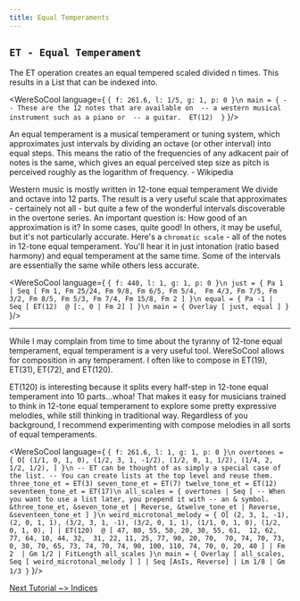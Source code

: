 ```yaml
---
title: Equal Temperaments
---
```


## `ET - Equal Temperament` 
The ET operation creates an equal tempered scaled divided n times.
This results in a List that can be indexed into.

<WereSoCool language={
`{ f: 261.6, l: 1/5, g: 1, p: 0 }\n
main = {
  -- These are the 12 notes that are available on 
  -- a western musical instrument such as a piano or 
  -- a guitar. 
  ET(12) 
}`
}/>

An equal temperament is a musical temperament or tuning system, 
which approximates just intervals by dividing an octave 
(or other interval) into equal steps. 
This means the ratio of the frequencies of any 
adkacent pair of notes is the same, which gives an 
equal perceived step size as pitch is perceived roughly 
as the logarithm of frequency. - Wikipedia

Western music is mostly written in 12-tone equal temperament 
We divide and octave into 12 parts. The result is
a very useful scale that approximates - certainely not all - but 
quite a few of the wonderful intervals discoverable
in the overtone series. An important question is:
How good of an approximation is it? In some cases, quite good!
In others, it may be useful, but it's not particularly accurate. 
Here's a `chromatic scale` - all of the notes in 12-tone equal temperament. You'll hear it in just intonation
(ratio based harmony) and equal temperament at the same time. 
Some of the intervals are essentially the same
while others less accurate. 


<WereSoCool language={
`{ f: 440, l: 1, g: 1, p: 0 }\n
just = {
  Pa 1 |
  Seq [
    Fm 1, Fm 25/24, Fm 9/8, Fm 6/5, Fm 5/4, 
    Fm 4/3, Fm 7/5, Fm 3/2, Fm 8/5,
    Fm 5/3, Fm 7/4, Fm 15/8, Fm 2
  ]
}\n
equal = {
  Pa -1 | 
  Seq [
    ET(12) 
    @ [:, 0 | Fm 2]
  ]
}\n
main = {
  Overlay [
    just,
    equal
  ]
}`
}/>

---

While I may complain from time to time about the tyranny of 12-tone
equal temperament, equal temperament is a very useful tool. 
WereSoCool allows for composition in any temperament. I often like to
compose in ET(19), ET(31), ET(72), and ET(120).

ET(120) is interesting because it splits every half-step in 
12-tone equal temperament into 10 parts...whoa!
That makes it easy for musicians trained to think in 12-tone 
equal temperament to explore some pretty expressive melodies, 
while still thinking in traditional way. Regardless of you background,
I recommend experimenting with compose melodies in all sorts of equal temperaments. 

<WereSoCool language={
`{ f: 261.6, l: 1, g: 1, p: 0 }\n
overtones = {
  O[
    (1/1, 0, 1, 0),
    (1/2, 3, 1, -1/2),
    (1/2, 0, 1, 1/2),
    (1/4, 2, 1/2, 1/2),
  ]
}\n
-- ET can be thought of as simply a special case of the list.
-- You can create lists at the top level and reuse them.
three_tone_et = ET(3)
seven_tone_et = ET(7)
twelve_tone_et = ET(12)
seventeen_tone_et = ET(17)\n
all_scales = {
  overtones |
  Seq [
    -- When you want to use a list later, you prepend it with
    -- an & symbol. 
    &three_tone_et,
    &seven_tone_et | Reverse,
    &twelve_tone_et | Reverse,
    &seventeen_tone_et
  ]
}\n
weird_microtonal_melody = {
   O[
    (2, 3, 1, -1),
    (2, 0, 1, 1),
    (3/2, 3, 1, -1),
    (3/2, 0, 1, 1),
    (1/1, 0, 1, 0),
    (1/2, 0, 1, 0),
  ]
  | ET(120) 
    @ [
      47, 80, 55, 50, 20, 30, 55, 61, 
      12, 62, 77, 64, 10, 44, 32, 
      31, 22, 11, 25, 77, 90, 20, 70, 
      70, 74, 70, 73, 0, 30, 70, 65, 73, 74,
      70, 74, 90, 100, 110, 74, 70, 0, 20, 40
    ]
    | Fm 2 
    | Gm 1/2
    | FitLength all_scales
}\n
main = {
  Overlay [
    all_scales,
    Seq [
      weird_microtonal_melody
    ]
  ]
  | Seq [AsIs, Reverse]
  | Lm 1/8
  | Gm 1/3
}`
}/>



[Next Tutorial ~> Indices](/posts/indices)
